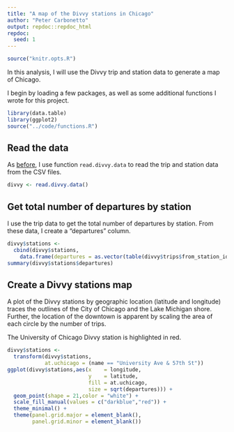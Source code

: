 ```yaml
---
title: "A map of the Divvy stations in Chicago"
author: "Peter Carbonetto"
output: repdoc::repdoc_html
repdoc:
  seed: 1
---
```


<!-- Update knitr chunk options -->
```r
source("knitr.opts.R")
```

In this analysis, I will use the Divvy trip and station data to
generate a map of Chicago. 

I begin by loading a few packages, as well as some additional
functions I wrote for this project.

```r
library(data.table)
library(ggplot2)
source("../code/functions.R")
```

## Read the data

As [before](first-glance.html), I use function `read.divvy.data` to
read the trip and station data from the CSV files.

```r
divvy <- read.divvy.data()
```

## Get total number of departures by station

I use the trip data to get the total number of departures by station.
From these data, I create a "departures" column.

```r
divvy$stations <-
  cbind(divvy$stations,
    data.frame(departures = as.vector(table(divvy$trips$from_station_id))))
summary(divvy$stations$departures)
```

## Create a Divvy stations map

A plot of the Divvy stations by geographic location (latitude and
longitude) traces the outlines of the City of Chicago and the Lake
Michigan shore. Further, the location of the downtown is apparent by
scaling the area of each circle by the number of trips.

The University of Chicago Divvy station is highlighted in red.

```r
divvy$stations <-
  transform(divvy$stations,
            at.uchicago = (name == "University Ave & 57th St"))
ggplot(divvy$stations,aes(x    = longitude,
                          y    = latitude,
                          fill = at.uchicago,
                          size = sqrt(departures))) +
  geom_point(shape = 21,color = "white") +
  scale_fill_manual(values = c("darkblue","red")) +
  theme_minimal() +
  theme(panel.grid.major = element_blank(),
        panel.grid.minor = element_blank())
```

